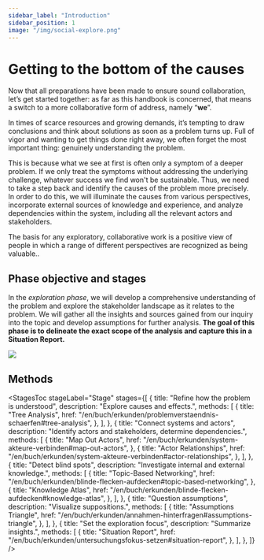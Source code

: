 ```yaml
---
sidebar_label: "Introduction"
sidebar_position: 1
image: "/img/social-explore.png"
---
```



# Getting to the bottom of the causes

Now that all preparations have been made to ensure sound collaboration, let’s get started together: as far as this handbook is concerned, that means a switch to a more collaborative form of address, namely “**we**”.

In times of scarce resources and growing demands, it’s tempting to draw conclusions and think about solutions as soon as a problem turns up. Full of vigor and wanting to get things done right away, we often forget the most important thing: genuinely understanding the problem.

This is because what we see at first is often only a symptom of a deeper problem. If we only treat the symptoms without addressing the underlying challenge, whatever success we find won't be sustainable. Thus, we need to take a step back and identify the causes of the problem more precisely. In order to do this, we will illuminate the causes from various perspectives, incorporate external sources of knowledge and experience, and analyze dependencies within the system, including all the relevant actors and stakeholders.

The basis for any exploratory, collaborative work is a positive view of people in which a range of different perspectives are recognized as being valuable..

## Phase objective and stages

In the _exploration phase_, we will develop a comprehensive understanding of the problem and explore the stakeholder landscape as it relates to the problem. We will gather all the insights and sources gained from our inquiry into the topic and develop assumptions for further analysis. **The goal of this phase is to delineate the exact scope of the analysis and capture this in a Situation Report.**

<img
  src="/img/02_illustration_en.svg"
  className="w-full mx-auto aspect-square"
  aria-hidden
/>

## Methods

<StagesToc
	stageLabel="Stage"
  stages={[
    {
      title: "Refine how the problem is understood",
      description: "Explore causes and effects.",
      methods: [
        {
          title: "Tree Analysis",
          href: "/en/buch/erkunden/problemverstaendnis-schaerfen#tree-analysis",
        },
      ],
    },
    {
      title: "Connect systems and actors",
      description:
        "Identify actors and stakeholders, determine dependencies.",
      methods: [
        {
          title: "Map Out Actors",
          href: "/en/buch/erkunden/system-akteure-verbinden#map-out-actors",
        },
        {
          title: "Actor Relationships",
          href: "/en/buch/erkunden/system-akteure-verbinden#actor-relationships",
        },
      ],
    },
    {
      title: "Detect blind spots",
      description: "Investigate internal and external knowledge.",
      methods: [
        {
          title: "Topic-Based Networking",
          href: "/en/buch/erkunden/blinde-flecken-aufdecken#topic-based-networking",
        },
        {
          title: "Knowledge Atlas",
          href: "/en/buch/erkunden/blinde-flecken-aufdecken#knowledge-atlas",
        },
      ],
    },
    {
      title: "Question assumptions",
      description: "Visualize suppositions.",
      methods: [
        {
          title: "Assumptions Triangle",
          href: "/en/buch/erkunden/annahmen-hinterfragen#assumptions-triangle",
        },
      ],
    },
    {
      title: "Set the exploration focus",
      description: "Summarize insights.",
      methods: [
        {
          title: "Situation Report",
          href: "/en/buch/erkunden/untersuchungsfokus-setzen#situation-report",
        },
      ],
    },
  ]}
/>
